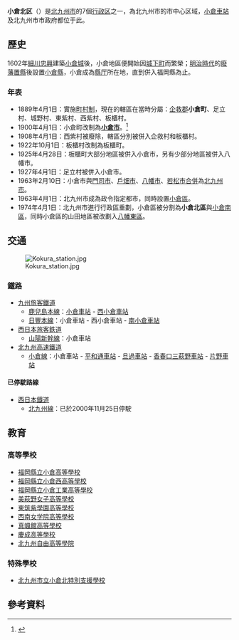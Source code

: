 {{日本區
| 自治體名=小倉北區
| 圖像=[[File:140721_Kokura_Castle_Kitakyushu_Japan01s3.jpg|240px]]
| 圖像說明=[[小倉城|小倉城]]（勝山城）
| 區章=
| 日文原名=小倉北区
| 平假名=こくらきたく
| 羅馬字拼音=Kokurakita-ku
| 都道府縣=福岡縣
| 支廳=
| 市=北九州市
| 編號=40106-4
| 面積=39.28
| 邊界未定=
| 人口=182,164
| 統計時間=2019年3月1日
| 自治體=北九州市（[[戶畑區|戶畑區]]、[[八幡東區|八幡東區]]、[[小倉南區|小倉南區]]、[[門司區|門司區]]）
| 樹=
| 花=
| 其他象徵物=
| 其他象徵=
| 郵遞區號=803-8510
| 所在地=小倉北區大手町1番1號<br />[[File:Kokura-kita_Ward_Office.jpg|250px]]
| 電話號碼=93-582-3311
| 外部連結=http://www.city.kitakyushu.lg.jp/kokurakita/
| 經度= 
| 緯度= 
| 地圖=Location of Kokura-kita ward Kita-Kyushu city Fukuoka prefecture Japan.svg
| 註記=
}}
'''小倉北区'''（{{jpn|j=小倉北区|hg=こくらきたく|rm=Kokurakita ku|f=y}}）是[[北九州市|北九州市]]的7個[[行政区|行政区]]之一，為北九州市的市中心区域，[[小倉車站_(福岡縣)|小倉車站]]及北九州市市政府都位于此。

== 歷史 ==
1602年[[細川忠興|細川忠興]]建築[[小倉城|小倉城]]後，小倉地區便開始因[[城下町|城下町]]而繁榮；[[明治時代|明治時代]]的[[廢藩置縣|廢藩置縣]]後設置[[小倉縣|小倉縣]]，小倉成為[[縣厅|縣厅]]所在地，直到併入福岡縣為止。

=== 年表 ===
* 1889年4月1日：實施[[町村制|町村制]]，現在的轄區在當時分屬：[[企救郡|企救郡]]'''小倉町'''、足立村、城野村、東紫村、西紫村、板櫃村。
* 1900年4月1日：小倉町改制為'''[[小倉市|小倉市]]'''。<ref>{{cite web| language =ja| publisher =北九州市政府| title =小倉北區的歷史、文化 -小倉北區的歷史| url =http://www.city.kitakyushu.jp/pcp_portal/PortalServlet?DISPLAY_ID=DIRECT&NEXT_DISPLAY_ID=U000004&CONTENTS_ID=2413| accessdate =2009-05-21}}{{dead link|date=2017年12月 |bot=InternetArchiveBot |fix-attempted=yes }}</ref>
* 1908年4月1日：西紫村被廢除，轄區分別被併入企救村和板櫃村。
* 1922年10月1日：板櫃村改制為板櫃町。
* 1925年4月28日：板櫃町大部分地區被併入小倉市，另有少部分地區被併入八幡市。
* 1927年4月1日：足立村被併入小倉市。
* 1963年2月10日：小倉市與[[門司市|門司市]]、[[戶畑市|戶畑市]]、[[八幡市_(福岡縣)|八幡市]]、[[若松市|若松市]][[市町村合併|合併]]為[[北九州市|北九州市]]。
* 1963年4月1日：北九州市成為政令指定都市，同時設置[[小倉區|小倉區]]。
* 1974年4月1日：北九州市進行行政區重劃，小倉區被分割為'''小倉北區'''與[[小倉南區|小倉南區]]，同時小倉區的山田地區被改劃入[[八幡東區|八幡東區]]。

== 交通 ==
[[File:Kokura_station.jpg|thumb]]
=== 鐵路 ===
* [[九州旅客鐵道|九州旅客鐵道]]
** [[鹿兒島本線|鹿兒島本線]]：[[小倉車站_(福岡縣)|小倉車站]] - [[西小倉車站|西小倉車站]] 
** [[日豐本線|日豐本線]]：小倉車站 - 西小倉車站 - [[南小倉車站|南小倉車站]]
* [[西日本旅客鉄道|西日本旅客鉄道]]
** [[山陽新幹線|山陽新幹線]]：小倉車站
* [[北九州高速鐵道|北九州高速鐵道]]
** [[小倉線|小倉線]]：小倉車站 - [[平和通車站|平和通車站]] - [[旦過車站|旦過車站]] - [[香春口三萩野車站|香春口三萩野車站]] - [[片野車站|片野車站]]

==== 已停駛路線 ====
* [[西日本鐵道|西日本鐵道]]
** [[北九州線|北九州線]]：已於2000年11月25日停駛

== 教育 ==
=== 高等學校 ===
* [[福岡縣立小倉高等學校|福岡縣立小倉高等學校]]
* [[福岡縣立小倉西高等學校|福岡縣立小倉西高等學校]]
* [[福岡縣立小倉工業高等學校|福岡縣立小倉工業高等學校]]
* [[美萩野女子高等學校|美萩野女子高等學校]]
* [[東筑紫學園高等學校|東筑紫學園高等學校]]
* [[西南女学院高等學校|西南女学院高等學校]]
* [[真颯館高等學校|真颯館高等學校]]
* [[慶成高等學校|慶成高等學校]]
* [[北九州自由高等學院|北九州自由高等學院]]

=== 特殊學校 ===
* [[北九州市立小倉北特別支援學校|北九州市立小倉北特別支援學校]]

== 參考資料 ==
{{commons category|Kokurakita-ku, Kitakyushu}}
{{Reflist}}

{{福岡縣}}{{Authority control}}